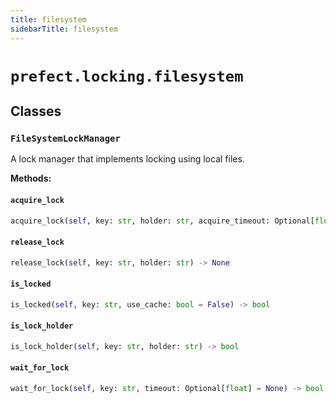 ```yaml
---
title: filesystem
sidebarTitle: filesystem
---
```


# `prefect.locking.filesystem`

## Classes

### `FileSystemLockManager` <sup><a href="https://github.com/PrefectHQ/prefect/blob/main/src/prefect/locking/filesystem.py#L35" target="_blank"><Icon icon="github" size="14" /></a></sup>


A lock manager that implements locking using local files.


**Methods:**

#### `acquire_lock` <sup><a href="https://github.com/PrefectHQ/prefect/blob/main/src/prefect/locking/filesystem.py#L97" target="_blank"><Icon icon="github" size="14" /></a></sup>

```python
acquire_lock(self, key: str, holder: str, acquire_timeout: Optional[float] = None, hold_timeout: Optional[float] = None) -> bool
```

#### `release_lock` <sup><a href="https://github.com/PrefectHQ/prefect/blob/main/src/prefect/locking/filesystem.py#L195" target="_blank"><Icon icon="github" size="14" /></a></sup>

```python
release_lock(self, key: str, holder: str) -> None
```

#### `is_locked` <sup><a href="https://github.com/PrefectHQ/prefect/blob/main/src/prefect/locking/filesystem.py#L205" target="_blank"><Icon icon="github" size="14" /></a></sup>

```python
is_locked(self, key: str, use_cache: bool = False) -> bool
```

#### `is_lock_holder` <sup><a href="https://github.com/PrefectHQ/prefect/blob/main/src/prefect/locking/filesystem.py#L220" target="_blank"><Icon icon="github" size="14" /></a></sup>

```python
is_lock_holder(self, key: str, holder: str) -> bool
```

#### `wait_for_lock` <sup><a href="https://github.com/PrefectHQ/prefect/blob/main/src/prefect/locking/filesystem.py#L230" target="_blank"><Icon icon="github" size="14" /></a></sup>

```python
wait_for_lock(self, key: str, timeout: Optional[float] = None) -> bool
```

